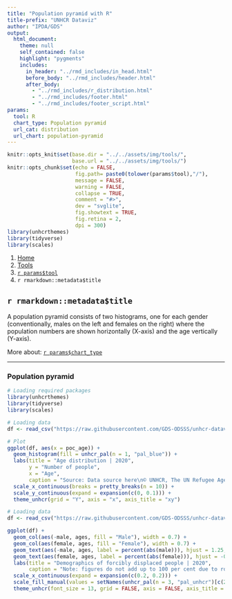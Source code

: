 ```yaml
---
title: "Population pyramid with R"
title-prefix: "UNHCR Dataviz"
author: "IPDA/GDS"
output:
  html_document:
    theme: null
    self_contained: false
    highlight: "pygments"
    includes:
      in_header: "../rmd_includes/in_head.html"
      before_body: "../rmd_includes/header.html"
      after_body:
        - "../rmd_includes/r_distribution.html"
        - "../rmd_includes/footer.html"
        - "../rmd_includes/footer_script.html"
params:
  tool: R
  chart_type: Population pyramid
  url_cat: distribution
  url_chart: population-pyramid
---
```


```r
knitr::opts_knit$set(base.dir = "../../assets/img/tools/",
                     base.url = "../../assets/img/tools/")
knitr::opts_chunk$set(echo = FALSE,
                      fig.path= paste0(tolower(params$tool),"/"),
                      message = FALSE,
                      warning = FALSE,
                      collapse = TRUE,
                      comment = "#>",
                      dev = "svglite",
                      fig.showtext = TRUE,
                      fig.retina = 2,
                      dpi = 300)
library(unhcrthemes)
library(tidyverse)
library(scales)
```

<main id="tools" class="container mt-5">

<!-- Breadcrumb is filled automatically with the text from Title and Tool parameter in YAML --> 
<nav aria-label="breadcrumb">
    <ol class="breadcrumb">
        <li class="breadcrumb-item"><a href="../../">Home</a></li>
        <li class="breadcrumb-item"><a href="../">Tools</a></li>
        <li class="breadcrumb-item"><a href="../`r tolower(params$tool)`/">`r params$tool`</a></li>
        <li class="breadcrumb-item active" aria-current="page">`r rmarkdown::metadata$title`</li>
    </ol>
</nav>


<!-- Intro header --> 
<div class="my-5 text-center">

## `r rmarkdown::metadata$title`

<div class="row justify-content-center">
<div class="col-lg-8">

<!-- Only text to change below, the rest comes from the YAML --> 
A population pyramid consists of two histograms, one for each gender (conventionally, males on the left and females on the right) where the population numbers are shown horizontally (X-axis) and the age vertically (Y-axis).

More about: <a href="../../chart_gallery/`r params$url_cat`.html#`r params$url_chart`">`r params$chart_type`</a>

</div>
</div>
</div>


----

<!-- Beginning of section, should be preceded by hr (----) --> 
<section class="my-5">

### Population pyramid

<div class="row">

<!-- First column for large screen --> 
<div class="col-lg-6">

```r
# Loading required packages
library(unhcrthemes)
library(tidyverse)
library(scales)

# Loading data
df <- read_csv("https://raw.githubusercontent.com/GDS-ODSSS/unhcr-dataviz-platform/master/data/distribution/population_pyramid.csv")

# Plot
ggplot(df, aes(x = poc_age)) +
  geom_histogram(fill = unhcr_pal(n = 1, "pal_blue")) +
  labs(title = "Age distribution | 2020",
       y = "Number of people",
       x = "Age",
       caption = "Source: Data source here\n© UNHCR, The UN Refugee Agency") +
  scale_x_continuous(breaks = pretty_breaks(n = 10)) +
  scale_y_continuous(expand = expansion(c(0, 0.1))) +
  theme_unhcr(grid = "Y", axis = "x", axis_title = "xy")
```

</div>
<!-- End First column --->

<!-- Second column for large screen --> 
<div class="col-lg-6">


```r
# Loading data
df <- read_csv("https://raw.githubusercontent.com/GDS-ODSSS/unhcr-dataviz-platform/master/data/distribution/population_pyramid.csv")

ggplot(df) +
  geom_col(aes(-male, ages, fill = "Male"), width = 0.7) +
  geom_col(aes(female, ages, fill = "Female"), width = 0.7) +
  geom_text(aes(-male, ages, label = percent(abs(male))), hjust = 1.25, size = 11.5/.pt) +
  geom_text(aes(female, ages, label = percent(abs(female))), hjust = -0.25, size = 11.5/.pt) +
  labs(title = "Demographics of forcibly displaced people | 2020",
       caption = "Note: figures do not add up to 100 per cent due to rounding\nSource: UNHCR Refugee Data Finder\n© UNHCR, The UN Refugee Agency") +
  scale_x_continuous(expand = expansion(c(0.2, 0.2))) +
  scale_fill_manual(values = setNames(unhcr_pal(n = 3, "pal_unhcr")[c(2, 1)], c("Male", "Female"))) +
  theme_unhcr(font_size = 13, grid = FALSE, axis = FALSE, axis_title = FALSE, axis_text = "y")
```

</div>
<!-- End Second column --->

</div>
</section>
<!-- End of section --->


<!-- To add sections just copy the whole code between the above section tag --->

</main>
